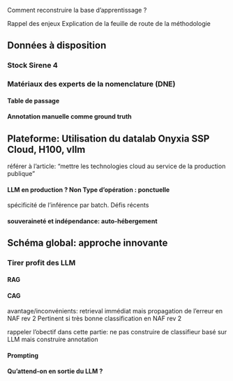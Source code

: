 Comment reconstruire la base d'apprentissage ?

Rappel des enjeux
Explication de la feuille de route de la méthodologie

## Données à disposition

### Stock Sirene 4

### Matériaux des experts de la nomenclature (DNE)

#### Table de passage

#### Annotation manuelle comme ground truth

## Plateforme: Utilisation du datalab Onyxia SSP Cloud, H100, vllm

référer à l'article: "mettre les technologies cloud au service de la production publique"

#### LLM en production ? Non Type d'opération : ponctuelle

spécificité de l'inférence par batch. Défis récents

#### souveraineté et indépendance: auto-hébergement

## Schéma global: approche innovante

### Tirer profit des LLM    

#### RAG

#### CAG 

avantage/inconvénients: retrieval immédiat mais propagation de l'erreur en NAF rev 2
Pertinent si très bonne classification en NAF rev 2

rappeler l'obectif dans cette partie: ne pas construire de classifieur basé sur LLM mais construire annotation

#### Prompting

#### Qu'attend-on en sortie du LLM ?